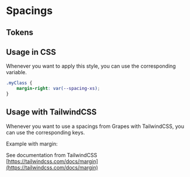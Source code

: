 
# Spacings

## Tokens

<SpacingTokens />

## Usage in CSS

Whenever you want to apply this style, you can use the corresponding variable.

```CSS
.myClass {
    margin-right: var(--spacing-xs);
}
```

## Usage with TailwindCSS

Whenever you want to use a spacings from Grapes with TailwindCSS, you can use the corresponding keys.

Example with margin:

<SpacingsTailwind />

See documentation from TailwindCSS [https://tailwindcss.com/docs/margin](https://tailwindcss.com/docs/margin)
